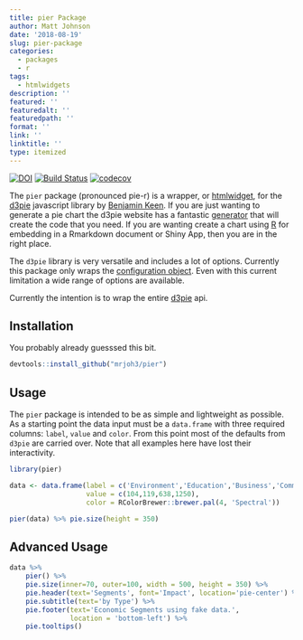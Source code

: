 ```yaml
---
title: pier Package
author: Matt Johnson
date: '2018-08-19'
slug: pier-package
categories:
  - packages
  - r
tags:
  - htmlwidgets
description: ''
featured: ''
featuredalt: ''
featuredpath: ''
format: ''
link: ''
linktitle: ''
type: itemized
---
```


[![DOI](https://zenodo.org/badge/56191948.svg)](https://zenodo.org/badge/latestdoi/56191948)
[![Build Status](https://travis-ci.org/mrjoh3/pier.svg?branch=master)](https://travis-ci.org/mrjoh3/pier)
[![codecov](https://codecov.io/gh/mrjoh3/pier/branch/master/graph/badge.svg)](https://codecov.io/gh/mrjoh3/pier)


The `pier` package (pronounced pie-r) is a wrapper, or [htmlwidget](http://www.htmlwidgets.org/), for the [d3pie](http://d3pie.org/) javascript library by [Benjamin Keen](https://github.com/benkeen). If you are just wanting to generate a pie chart the d3pie website has a fantastic [generator](http://d3pie.org/#generator) that will create the code that you need. If you are wanting create a chart using [R](https://www.r-project.org/) for embedding in a Rmarkdown document or Shiny App, then you are in the right place.  

The `d3pie` library is very versatile and includes a lot of options. Currently this package only wraps the [configuration object](http://d3pie.org/#docs-configuration). Even with this current limitation a wide range of options are available. 

Currently the intention is to wrap the entire [d3pie](http://d3pie.org/#docs-api) api. 



## Installation

You probably already guesssed this bit.

```r

devtools::install_github("mrjoh3/pier")

```


## Usage

The `pier` package is intended to be as simple and lightweight as possible. As a starting point the data input must be a `data.frame` with three required columns: `label`, `value` and `color`. From this point most of the defaults from `d3pie` are carried over. Note that all examples here have lost their interactivity. 

```r

library(pier)

data <- data.frame(label = c('Environment','Education','Business','Community'),
                   value = c(104,119,638,1250),
                   color = RColorBrewer::brewer.pal(4, 'Spectral'))

pier(data) %>% pie.size(height = 350)

```



## Advanced Usage

```r

data %>%
    pier() %>%
    pie.size(inner=70, outer=100, width = 500, height = 350) %>%
    pie.header(text='Segments', font='Impact', location='pie-center') %>%
    pie.subtitle(text='by Type') %>%
    pie.footer(text='Economic Segments using fake data.',
               location = 'bottom-left') %>%
    pie.tooltips()

```





